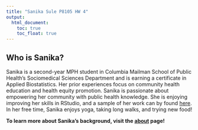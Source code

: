 ```yaml
---
title: "Sanika Sule P8105 HW 4"
output: 
  html_document:
    toc: true
    toc_float: true 
---
```


## Who is Sanika?

Sanika is a second-year MPH student in Columbia Mailman School of Public Health's Sociomedical Sciences Department and is earning a certificate in Applied Biostatistics. Her prior experiences focus on community health education and health equity promotion. Sanika is passionate about empowering her community with public health knowledge. She is enjoying improving her skills in RStudio, and a sample of her work can by found [here](https://github.com/sanika-sule). In her free time, Sanika enjoys yoga, taking long walks, and trying new food! 

**To learn more about Sanika's background, visit the [about](about.html) page!**
 


